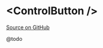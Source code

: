 
# &lt;ControlButton />

[Source on GitHub](https://github.com/wbkd/react-flow/blob/f919cb152dd5a92ec3b4d7e4568ffe099bc2af39/packages/react/src/additional-components/Controls/Controls.tsx#L25)

@todo
